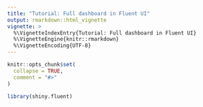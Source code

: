 ```yaml
---
title: "Tutorial: Full dashboard in Fluent UI"
output: rmarkdown::html_vignette
vignette: >
  %\VignetteIndexEntry{Tutorial: Full dashboard in Fluent UI}
  %\VignetteEngine{knitr::rmarkdown}
  %\VignetteEncoding{UTF-8}
---
```


```r
knitr::opts_chunk$set(
  collapse = TRUE,
  comment = "#>"
)
```

```r
library(shiny.fluent)
```
